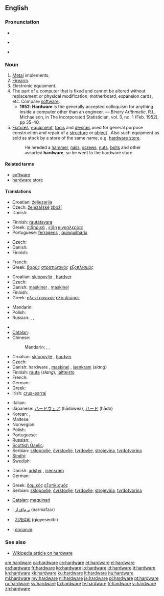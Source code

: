 ==English==

===Pronunciation===
* {{a|RP}} {{IPA|/ˈhɑːdˌwɛə/}}, {{SAMPA|/"hA:d%wE@/}}
* {{a|GenAm}} {{IPA|/ˈhɑɹdˌwɛɚ/}}, {{SAMPA|/"hArd%wE@`/}}
* {{audio|en-us-hardware.ogg|Audio (US)}}

===Noun===
{{en-noun|-}}

# [[metal|Metal]] implements.
# [[firearm|Firearm]].
# Electronic equipment.
# The part of a computer that is fixed and cannot be altered without replacement or physical modification; motherboard, expansion cards, etc.  Compare [[software]].
#* '''1952''': '''Hardware''' is the generally accepted colloquism for anything inside a computer other than an engineer. &mdash; ''Binary Arithmetic'', R.L. Michaelson, in The Incorporated Statistician, vol. 3, no. 1 (Feb. 1952), pp 35-40.
# [[fixture|Fixtures]], [[equipment]], [[tool|tools]] and [[device|devices]] used for general purpose construction and repair of a [[structure]] or [[object]] .  Also such equipment as sold as stock by a store of the same name, e.g. [[hardware store]].
#: He needed a [[hammer]], [[nail]]s, [[screw]]s, [[nut]]s, [[bolt]]s and other assorted '''hardware''', so he went to the hardware store.

====Related terms====
* [[software]]
* [[hardware store]]

====Translations====
{{trans-top|Metal implements}}
* Croatian: [[željezarija]] {{f}}
* Czech: [[železářství|železářské]] [[zboží]] {{n}}
* Danish: {{t-|da|udstyr|n}}
{{trans-mid}}
* Finnish: [[rautatavara]]
* Greek: [[σιδηρικά]] {{n|p}}, [[είδη]] [[κιγκαλερίας]]
* Portuguese: [[ferragens]] {{f}}, [[quinquilharia]] {{f}}
{{trans-bottom}}

{{trans-top|Firearm}}
* Czech: {{t+|cs|zbraň|f}}
* Danish: {{t-|da|våben|n}}
* Finnish: {{t+|fi|tuliase}}
{{trans-mid}}
* French: {{t+|fr|arme à feu|f}}
* Greek: [[βαρύς]] [[στρατιωτικός]] [[εξοπλισμός]]
{{trans-bottom}}

{{trans-top|Electronic equipment}}
* Croatian: [[sklopovlje]] {{n}}, [[hardver]] {{m}}
* Czech: {{t+|cs|hardware|m}}
* Danish: [[maskine]]r {{p}}, [[maskinel]] {{n}}
* Finnish: {{t-|fi|laitteisto}}
* Greek: [[ηλεκτρονικός]] [[εξοπλισμός]]
{{trans-mid}}
* Mandarin: {{t|cmn|硬件|sc=Hani}}
* Polish: {{t|pl|sprzęt|m}}
* Russian: {{t|ru|аппаратура|f|tr=apparatúra}},  {{t|ru|хардвер|m|tr=xardvér}},  {{t+|ru|оборудование|n|tr=oborúdovanije}}
{{trans-bottom}}

{{trans-top|The part of a computer that is fixed and cannot be altered without replacement or physical modification}}
* {{trreq|Arabic}}
* [[Catalan]]: {{t+|ca|maquinari|m}}
* Chinese:
*: Mandarin: {{t|cmn|硬件|tr=yìngjiàn|sc=Hani}},  {{qualifier|Taiwan}} {{t|cmn|硬體|sc=Hani}},  {{t|cmn|硬体|tr=yìngtǐ|sc=Hani}}
* Croatian: [[sklopovlje]] {{n}}, [[hardver]] {{m}}
* Czech: {{t+|cs|hardware|m}}
* Danish: hardware {{c}}, [[maskinel]] {{n}}, [[isenkram]] (''slang'')
* Finnish: [[rauta]] (''slang''), [[laitteisto]]
* French: {{t+|fr|matériel|m}}
* German: {{t+|de|Hardware|f}}
* Greek: {{t+|el|υλισμικό|n}}
* Irish: [[crua-earraí]] {{m|p}}
{{trans-mid}}
* Italian: {{t+|it|hardware|m}}
* Japanese: [[ハードウェア]] (hādowea), [[ハード]] (hādo)
* Korean: {{t|ko|하드웨어|tr=hadeuweeo|sc=Hang}},  {{t|ko|굳은모|sc=Hang}}
* Maltese: {{t|mt|ħardwer|m|xs=Maltese}}
* Norwegian: {{t-|no|maskinvare|m}}
* Polish: {{t|pl|sprzęt|m}}
* Portuguese: {{t+|pt|hardware|m}}
* Russian: {{t|ru|аппаратура|f|tr=apparatúra}},  {{t|ru|хардвер|m|tr=xardvér}}
* [[Scottish Gaelic]]: {{t-|gd|bathar-cruaidh|m|xs=Scottish Gaelic}}
* Serbian: [[sklopovlje]], [[čvrstovlje]], [[tvrdovlje]], [[strojevina]], [[tvrdotvorina]]
* [[Sindhi]]: {{sd-Arab|[[ڳڻپيوگري]]}}
* Swedish: {{t+|sv|hårdvara|c}}
{{trans-bottom}}

{{trans-top|Fixtures, equipment, tools and devices used for general purpose construction and repair of a structure or object}}
* Danish: [[udstyr]] {{n}}, [[isenkram]] {{n}}
* German: {{t+|de|Eisenwaren|f|p}}
{{trans-mid}}
* Greek: [[δομικός]] [[εξοπλισμός]]
* Serbian: [[sklopovlje]], [[čvrstovlje]], [[tvrdovlje]], [[strojevina]], [[tvrdotvorina]]
{{trans-bottom}}

{{checktrans-top}}
* [[Catalan]]: [[maquinari]] {{m}}
* {{ttbc|Persian}}: [[نرم‌افزار]] (narmafzar)
{{checktrans-mid}}
* {{ttbc|Korean}}: [[기계설비]] (gigyeseolbi)
* {{ttbc|Turkish}}: [[donanım]]
{{checktrans-bottom}}

===See also===
* [[w:Hardware|Wikipedia article on hardware]]

[[am:hardware]]
[[ca:hardware]]
[[cs:hardware]]
[[et:hardware]]
[[el:hardware]]
[[es:hardware]]
[[fr:hardware]]
[[ko:hardware]]
[[io:hardware]]
[[id:hardware]]
[[it:hardware]]
[[kn:hardware]]
[[kk:hardware]]
[[ku:hardware]]
[[lt:hardware]]
[[hu:hardware]]
[[ml:hardware]]
[[my:hardware]]
[[nl:hardware]]
[[ja:hardware]]
[[pl:hardware]]
[[pt:hardware]]
[[ru:hardware]]
[[sv:hardware]]
[[ta:hardware]]
[[te:hardware]]
[[tr:hardware]]
[[vi:hardware]]
[[zh:hardware]]